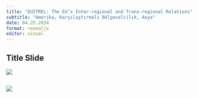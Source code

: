 ```yaml
---
title: "EUITREL: The EU’s Inter-regional and Trans-regional Relations"
subtitle: "Amerika, Karşılaştırmalı Bölgeselcilik, Asya"
date: 04.25.2024
format: revealjs
editor: visual
---
```


## Title Slide

![](images/Yeşil ile Küre Simgesi Gençlik Ağı Konferansı Afiş-15.png)

## 

![](images/10.hafta_page-0001.jpg)
